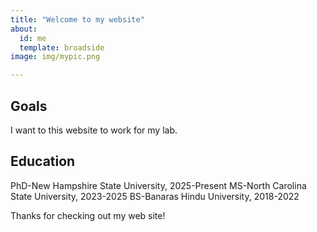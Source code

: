 ```yaml
---
title: "Welcome to my website"
about:
  id: me
  template: broadside
image: img/mypic.png

---
```


::: {#me}
## Goals

I want to this website to work for my lab.

## Education
PhD-New Hampshire State University, 2025-Present
MS-North Carolina State University, 2023-2025
BS-Banaras Hindu University, 2018-2022
:::

Thanks for checking out my web site!
